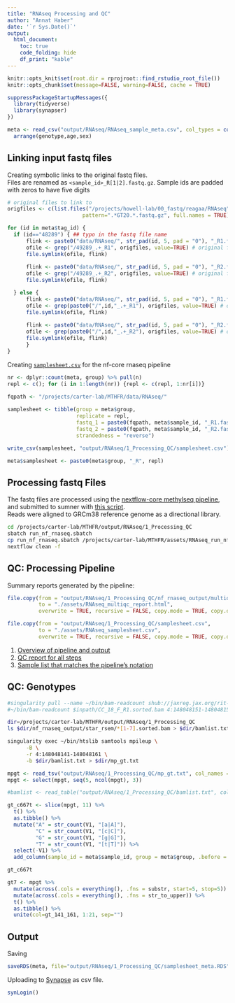 ```yaml
---
title: "RNAseq Processing and QC"
author: "Annat Haber"
date: '`r Sys.Date()`'
output:
  html_document:
    toc: true
    code_folding: hide
    df_print: "kable"
---
```


```r
knitr::opts_knit$set(root.dir = rprojroot::find_rstudio_root_file())
knitr::opts_chunk$set(message=FALSE, warning=FALSE, cache = TRUE)
```

```r
suppressPackageStartupMessages({
  library(tidyverse)
  library(synapser)
})
```

```r
meta <- read_csv("output/RNAseq/RNAseq_sample_meta.csv", col_types = cols(.default = "c")) %>% 
  arrange(genotype,age,sex)
```

## Linking input fastq files
Creating symbolic links to the original fastq files.  
Files are renamed as `<sample_id>_R[1|2].fastq.gz`. Sample ids are padded with zeros to have five digits      
```r
# original files to link to
origfiles <- c(list.files("/projects/howell-lab/00_fastq/reagaa/RNAseq",
                        pattern=".*GT20.*.fastq.gz", full.names = TRUE))

for (id in meta$tag_id) {
  if (id=="48289") { ## typo in the fastq file name
      flink <- paste0("data/RNAseq/", str_pad(id, 5, pad = "0"), "_R1.fastq.gz") # link name and path
      ofile <- grep("/49289_.+_R1", origfiles, value=TRUE) # original file name and path
      file.symlink(ofile, flink)
      
      flink <- paste0("data/RNAseq/", str_pad(id, 5, pad = "0"), "_R2.fastq.gz") # link name and path
      ofile <- grep("/49289_.+_R2", origfiles, value=TRUE) # original file name and path
      file.symlink(ofile, flink)

  } else {
      flink <- paste0("data/RNAseq/", str_pad(id, 5, pad = "0"), "_R1.fastq.gz") # link name and path
      ofile <- grep(paste0("/",id,"_.+_R1"), origfiles, value=TRUE) # original file name and path
      file.symlink(ofile, flink)
      
      flink <- paste0("data/RNAseq/", str_pad(id, 5, pad = "0"), "_R2.fastq.gz") # link name and path
      ofile <- grep(paste0("/",id,"_.+_R2"), origfiles, value=TRUE) # original file name and path
      file.symlink(ofile, flink)
      }
}
```

Creating [`samplesheet.csv`](https://github.com/nf-core/rnaseq/blob/3.0/assets/samplesheet.csv) for the nf-core rnaseq pipeline
```r
nr <- dplyr::count(meta, group) %>% pull(n)
repl <- c(); for (i in 1:length(nr)) {repl <- c(repl, 1:nr[i])}

fqpath <- "/projects/carter-lab/MTHFR/data/RNAseq/"
  
samplesheet <- tibble(group = meta$group,
                      replicate = repl,
                      fastq_1 = paste0(fqpath, meta$sample_id, "_R1.fastq.gz"),
                      fastq_2 = paste0(fqpath, meta$sample_id, "_R2.fastq.gz"),
                      strandedness = "reverse")

write_csv(samplesheet, "output/RNAseq/1_Processing_QC/samplesheet.csv")

meta$samplesheet <- paste0(meta$group, "_R", repl)
```

## Processing fastq Files
The fastq files are processed using the [nextflow-core methylseq pipeline](https://github.com/nf-core/methylseq), and submitted to sumner with [this script](assets/RRBS_run_nf_methylseq.sbatch).  
Reads were aligned to GRCm38 reference genome as a directional library. 
```bash
cd /projects/carter-lab/MTHFR/output/RNAseq/1_Processing_QC
sbatch run_nf_rnaseq.sbatch
cp run_nf_rnaseq.sbatch /projects/carter-lab/MTHFR/assets/RNAseq_run_nf_rnaseq.sbatch
nextflow clean -f
```

## QC: Processing Pipeline
Summary reports generated by the pipeline:
```r
file.copy(from = "output/RNAseq/1_Processing_QC/nf_rnaseq_output/multiqc/star_rsem/multiqc_report.html", 
          to = "./assets/RNAseq_multiqc_report.html", 
          overwrite = TRUE, recursive = FALSE, copy.mode = TRUE, copy.date = TRUE)

file.copy(from = "output/RNAseq/1_Processing_QC/samplesheet.csv", 
          to = "./assets/RNAseq_samplesheet.csv", 
          overwrite = TRUE, recursive = FALSE, copy.mode = TRUE, copy.date = TRUE)
```
1. [Overview of pipeline and output](https://nf-co.re/rnaseq/3.0/output)  
2. [QC report for all steps](assets/RNAseq_multiqc_report.html)   
3. [Sample list that matches the pipeline's notation](assets/RNAseq_samplesheet.csv)

## QC: Genotypes
```bash
#singularity pull --name ~/bin/bam-readcount shub://jaxreg.jax.org/rit-ci/bam-readcount:v0.8
#~/bin/bam-readcount $inpath/CC_18_F_R1.sorted.bam 4:148048151-148048151

dir=/projects/carter-lab/MTHFR/output/RNAseq/1_Processing_QC
ls $dir/nf_rnaseq_output/star_rsem/*[1-7].sorted.bam > $dir/bamlist.txt

singularity exec ~/bin/htslib samtools mpileup \
      -B \
      -r 4:148048141-148048161 \
      -b $dir/bamlist.txt > $dir/mp_gt.txt
```

```r
mpgt <- read_tsv("output/RNAseq/1_Processing_QC/mp_gt.txt", col_names = FALSE)
mpgt <- select(mpgt, seq(5, ncol(mpgt), 3))

#bamlist <- read_table("output/RNAseq/1_Processing_QC/bamlist.txt", col_names = FALSE)

gt_c667t <- slice(mpgt, 11) %>%
  t() %>%
  as.tibble() %>%
  mutate("A" = str_count(V1, "[a|A]"),
         "C" = str_count(V1, "[c|C]"),
         "G" = str_count(V1, "[g|G]"),
         "T" = str_count(V1, "[t|T]")) %>%
  select(-V1) %>%
  add_column(sample_id = meta$sample_id, group = meta$group, .before = 1)

gt_c667t
```

```r
gt7 <- mpgt %>%
  mutate(across(.cols = everything(), .fns = substr, start=5, stop=5)) %>%
  mutate(across(.cols = everything(), .fns = str_to_upper)) %>%
  t() %>%
  as.tibble() %>%
  unite(col=gt_141_161, 1:21, sep="")
```

## Output
Saving
```r
saveRDS(meta, file="output/RNAseq/1_Processing_QC/samplesheet_meta.RDS")
```

Uploading to [Synapse](https://www.synapse.org/#!Synapse:syn23573590/wiki/607402) as csv file.
```r
synLogin() 


```
